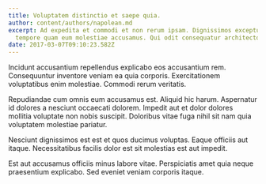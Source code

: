 ```yaml
---
title: Voluptatem distinctio et saepe quia.
author: content/authors/napolean.md
excerpt: Ad expedita et commodi et non rerum ipsam. Dignissimos excepturi
  tempore quam eum molestiae accusamus. Qui odit consequatur architecto.
date: 2017-03-07T09:10:23.582Z
---
```

Incidunt accusantium repellendus explicabo eos accusantium rem. Consequuntur inventore veniam ea quia corporis. Exercitationem voluptatibus enim molestiae. Commodi rerum veritatis.
 Repudiandae cum omnis eum accusamus est. Aliquid hic harum. Aspernatur id dolores a nesciunt occaecati dolorem. Impedit aut et dolor dolores mollitia voluptate non nobis suscipit. Doloribus vitae fuga nihil sit nam quia voluptatem molestiae pariatur.
 Nesciunt dignissimos est est et quos ducimus voluptas. Eaque officiis aut itaque. Necessitatibus facilis dolor est sit molestias est aut impedit.
 Est aut accusamus officiis minus labore vitae. Perspiciatis amet quia neque praesentium explicabo. Sed eveniet veniam corporis itaque.